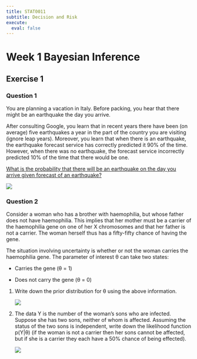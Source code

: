```yaml
---
title: STAT0011
subtitle: Decision and Risk
execute: 
  eval: false
---
```


# **Week 1 Bayesian Inference**

## **Exercise 1**

### **Question 1**

You are planning a vacation in Italy. Before packing, you hear that there might be an earthquake the day you arrive.

After consulting Google, you learn that in recent years there have been (on average) five earthquakes a year in the part of the country you are visiting (ignore leap years). Moreover, you learn that when there is an earthquake, the earthquake forecast service has correctly predicted it 90% of the time. However, when there was no earthquake, the forecast service incorrectly predicted 10% of the time that there would be one.

[What is the probability that there will be an earthquake on the day you arrive given forecast of an earthquake?]{.underline}

![](images/image-297229950.png)

### **Question 2**

Consider a woman who has a brother with haemophilia, but whose father does not have haemophilia. This implies that her mother must be a carrier of the haemophilia gene on one of her X chromosomes and that her father is not a carrier. The woman herself thus has a fifty-fifty chance of having the gene.

The situation involving uncertainty is whether or not the woman carries the haemophilia gene. The parameter of interest θ can take two states:

-   Carries the gene (θ = 1)

-   Does not carry the gene (θ = 0)

1.  Write down the prior distribution for θ using the above information.

    ![](images/image-1001256580.png)

2.  The data Y is the number of the woman's sons who are infected. Suppose she has two sons, neither of whom is affected. Assuming the status of the two sons is independent, write down the likelihood function p(Y\|θ) (if the woman is not a carrier then her sons cannot be affected, but if she is a carrier they each have a 50% chance of being effected).

    ![](images/image-1711161989.png)
